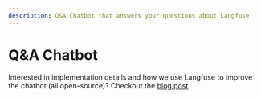 ```yaml
---
description: Q&A Chatbot that answers your questions about Langfuse.
---
```



# Q&A Chatbot

<Chat />

Interested in implementation details and how we use Langfuse to improve the chatbot (all open-source)? Checkout the [blog post](/blog/qa-chatbot-for-langfuse-docs).
